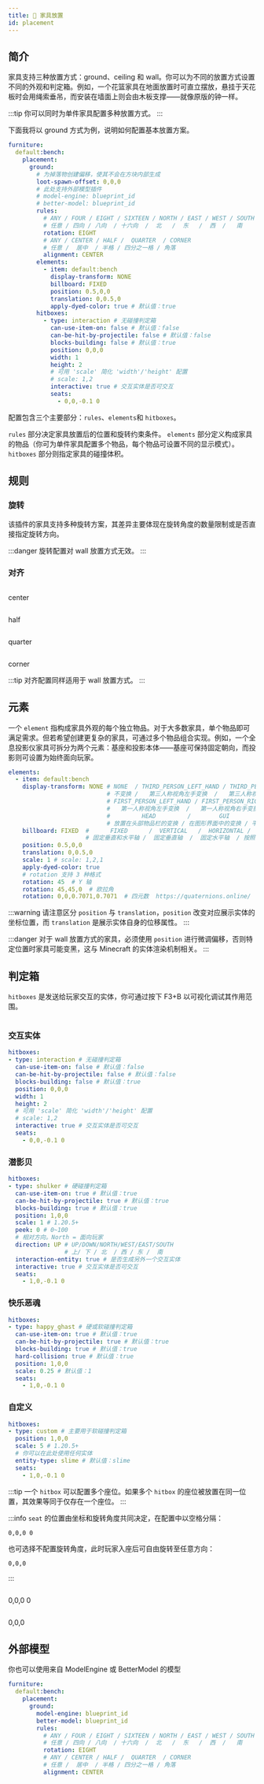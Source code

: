 ```yaml
---
title: 📍 家具放置
id: placement
---
```


## 简介

家具支持三种放置方式：ground、ceiling 和 wall。你可以为不同的放置方式设置不同的外观和判定箱。例如，一个花篮家具在地面放置时可直立摆放，悬挂于天花板时会用绳索垂吊，而安装在墙面上则会由木板支撑——就像原版的钟一样。

:::tip
你可以同时为单件家具配置多种放置方式。
:::

下面我将以 ground 方式为例，说明如何配置基本放置方案。

```yaml
furniture:
  default:bench:
    placement:
      ground:
        # 为掉落物创建偏移，使其不会在方块内部生成
        loot-spawn-offset: 0,0,0
        # 此处支持外部模型插件
        # model-engine: blueprint_id
        # better-model: blueprint_id
        rules:
          # ANY / FOUR / EIGHT / SIXTEEN / NORTH / EAST / WEST / SOUTH
          # 任意 / 四向 / 八向  / 十六向  /  北   /  东   /  西  /   南
          rotation: EIGHT
          # ANY / CENTER / HALF /  QUARTER  / CORNER
          # 任意 /  居中  / 半格 / 四分之一格 / 角落
          alignment: CENTER
        elements:
          - item: default:bench
            display-transform: NONE
            billboard: FIXED
            position: 0.5,0,0
            translation: 0,0.5,0
            apply-dyed-color: true # 默认值：true
        hitboxes:
          - type: interaction # 无碰撞判定箱
            can-use-item-on: false # 默认值：false
            can-be-hit-by-projectile: false # 默认值：false
            blocks-building: false # 默认值：true
            position: 0,0,0
            width: 1
            height: 2
            # 可用 'scale' 简化 'width'/'height' 配置
            # scale: 1,2 
            interactive: true # 交互实体是否可交互
            seats:
              - 0,0,-0.1 0
```

配置包含三个主要部分：`rules`、`elements`和 `hitboxes`。

`rules` 部分决定家具放置后的位置和旋转约束条件。
`elements` 部分定义构成家具的物品（你可为单件家具配置多个物品，每个物品可设置不同的显示模式）。
`hitboxes` 部分则指定家具的碰撞体积。

## 规则

### 旋转

该插件的家具支持多种旋转方案，其差异主要体现在旋转角度的数量限制或是否直接指定旋转方向。

:::danger
旋转配置对 wall 放置方式无效。
:::

### 对齐

<div style={{textAlign: 'center'}}>
    <img src={require('/img/i18n/zh-Hans/deprecation/furniture_placement_1.png').default} alt="" style={{maxWidth: '100%', width: '375px', height: 'auto'}} />
    <p style={{fontSize: '0.9em', color: '#666', marginTop: '0.5em'}}>center</p>
</div>

<div style={{textAlign: 'center'}}>
    <img src={require('/img/i18n/zh-Hans/deprecation/furniture_placement_2.png').default} alt="" style={{maxWidth: '100%', width: '375px', height: 'auto'}} />
    <p style={{fontSize: '0.9em', color: '#666', marginTop: '0.5em'}}>half</p>
</div>

<div style={{textAlign: 'center'}}>
    <img src={require('/img/i18n/zh-Hans/deprecation/furniture_placement_3.png').default} alt="" style={{maxWidth: '100%', width: '375px', height: 'auto'}} />
    <p style={{fontSize: '0.9em', color: '#666', marginTop: '0.5em'}}>quarter</p>
</div>

<div style={{textAlign: 'center'}}>
    <img src={require('/img/i18n/zh-Hans/deprecation/furniture_placement_4.png').default} alt="" style={{maxWidth: '100%', width: '375px', height: 'auto'}} />
    <p style={{fontSize: '0.9em', color: '#666', marginTop: '0.5em'}}>corner</p>
</div>

:::tip
对齐配置同样适用于 wall 放置方式。
:::

## 元素

一个 `element` 指构成家具外观的每个独立物品。对于大多数家具，单个物品即可满足需求。但若希望创建更复杂的家具，可通过多个物品组合实现。例如，一个全息投影仪家具可拆分为两个元素：基座和投影本体——基座可保持固定朝向，而投影则可设置为始终面向玩家。

```yaml
elements:
  - item: default:bench
    display-transform: NONE # NONE  / THIRD_PERSON_LEFT_HAND / THIRD_PERSON_RIGHT_HAND
                            # 不变换 /   第三人称视角左手变换  /   第三人称视角右手变换
                            # FIRST_PERSON_LEFT_HAND / FIRST_PERSON_RIGHT_HAND
                            #   第一人称视角左手变换  /   第一人称视角右手变换
                            #         HEAD         /        GUI        /     GROUND     /  FIXED  /    ON_SHELF
                            # 放置在头部物品栏的变换 / 在图形界面中的变换 / 平铺在地面的变换 / 默认变换 / 在展示架中的变换
    billboard: FIXED  #      FIXED      /  VERTICAL   /  HORIZONTAL /         CENTER
                      # 固定垂直和水平轴 /  固定垂直轴  /  固定水平轴  / 按照中心旋转跟随玩家视角
    position: 0.5,0,0
    translation: 0,0.5,0
    scale: 1 # scale: 1,2,1
    apply-dyed-color: true
    # rotation 支持 3 种格式
    rotation: 45  # Y 轴
    rotation: 45,45,0  # 欧拉角
    rotation: 0,0,0.7071,0.7071  # 四元数  https://quaternions.online/
```

:::warning
请注意区分 `position` 与 `translation`，`position` 改变对应展示实体的坐标位置，而 `translation` 是展示实体自身的位移属性。
:::

:::danger
对于 wall 放置方式的家具，必须使用 `position` 进行微调偏移，否则特定位置时家具可能变黑，这与 Minecraft 的实体渲染机制相关。
:::

## 判定箱

`hitboxes` 是发送给玩家交互的实体，你可通过按下 F3+B 以可视化调试其作用范围。

<div style={{textAlign: 'center'}}>
    <img src={require('/img/i18n/zh-Hans/deprecation/furniture_placement_5.png').default} alt="" />
</div>

### 交互实体

```yaml
hitboxes:
- type: interaction # 无碰撞判定箱
  can-use-item-on: false # 默认值：false
  can-be-hit-by-projectile: false # 默认值：false
  blocks-building: false # 默认值：true
  position: 0,0,0
  width: 1
  height: 2
  # 可用 'scale' 简化 'width'/'height' 配置
  # scale: 1,2
  interactive: true # 交互实体是否可交互
  seats:
    - 0,0,-0.1 0
```

### 潜影贝

```yaml
hitboxes:
- type: shulker # 硬碰撞判定箱
  can-use-item-on: true # 默认值：true
  can-be-hit-by-projectile: true # 默认值：true
  blocks-building: true # 默认值：true
  position: 1,0,0
  scale: 1 # 1.20.5+
  peek: 0 # 0~100
  # 相对方向。North = 面向玩家
  direction: UP # UP/DOWN/NORTH/WEST/EAST/SOUTH
                # 上/ 下 / 北  / 西 / 东 /  南
  interaction-entity: true # 是否生成另外一个交互实体
  interactive: true # 交互实体是否可交互
  seats:
    - 1,0,-0.1 0
```

### 快乐恶魂

```yaml
hitboxes:
- type: happy_ghast # 硬或软碰撞判定箱
  can-use-item-on: true # 默认值：true
  can-be-hit-by-projectile: true # 默认值：true
  blocks-building: true # 默认值：true
  hard-collision: true # 默认值：true
  position: 1,0,0
  scale: 0.25 # 默认值：1
  seats:
    - 1,0,-0.1 0
```

### 自定义

```yaml
hitboxes:
- type: custom # 主要用于软碰撞判定箱
  position: 1,0,0
  scale: 5 # 1.20.5+
  # 你可以在此处使用任何实体
  entity-type: slime # 默认值：slime
  seats:
    - 1,0,-0.1 0
```

:::tip
一个 `hitbox` 可以配置多个座位。如果多个 `hitbox` 的座位被放置在同一位置，其效果等同于仅存在一个座位。
:::

:::info
`seat` 的位置由坐标和旋转角度共同决定，在配置中以空格分隔：

```
0,0,0 0
```

也可选择不配置旋转角度，此时玩家入座后可自由旋转至任意方向：

```
0,0,0
```
:::

<div style={{textAlign: 'center'}}>
    <img src={require('/img/i18n/zh-Hans/deprecation/furniture_placement_6.gif').default} alt="" />
    <p style={{fontSize: '0.9em', color: '#666', marginTop: '0.5em'}}>0,0,0 0</p>
</div>

<div style={{textAlign: 'center'}}>
    <img src={require('/img/i18n/zh-Hans/deprecation/furniture_placement_7.gif').default} alt="" />
    <p style={{fontSize: '0.9em', color: '#666', marginTop: '0.5em'}}>0,0,0</p>
</div>

## 外部模型

你也可以使用来自 ModelEngine 或 BetterModel 的模型

```yaml
furniture:
  default:bench:
    placement:
      ground:
        model-engine: blueprint_id
        better-model: blueprint_id
        rules:
          # ANY / FOUR / EIGHT / SIXTEEN / NORTH / EAST / WEST / SOUTH
          # 任意 / 四向 / 八向  / 十六向  /  北   /  东   /  西  /   南
          rotation: EIGHT
          # ANY / CENTER / HALF /  QUARTER  / CORNER
          # 任意 /  居中  / 半格 / 四分之一格 / 角落
          alignment: CENTER
```
